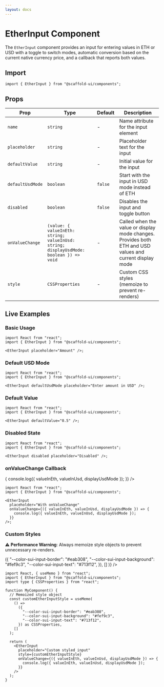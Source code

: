 ```yaml
---
layout: docs
---
```



# EtherInput Component

The `EtherInput` component provides an input for entering values in ETH or USD with a toggle to switch modes, automatic conversion based on the current native currency price, and a callback that reports both values.

## Import

```tsx
import { EtherInput } from "@scaffold-ui/components";
```

## Props

| Prop             | Type                                                                                   | Default | Description                                                                                              |
| ---------------- | -------------------------------------------------------------------------------------- | ------- | -------------------------------------------------------------------------------------------------------- |
| `name`           | `string`                                                                               | -       | Name attribute for the input element                                                                     |
| `placeholder`    | `string`                                                                               | -       | Placeholder text for the input                                                                           |
| `defaultValue`   | `string`                                                                               | -       | Initial value for the input                                                                              |
| `defaultUsdMode` | `boolean`                                                                              | `false` | Start with the input in USD mode instead of ETH                                                          |
| `disabled`       | `boolean`                                                                              | `false` | Disables the input and toggle button                                                                     |
| `onValueChange`  | `(value: { valueInEth: string; valueInUsd: string; displayUsdMode: boolean }) => void` | -       | Called when the value or display mode changes. Provides both ETH and USD values and current display mode |
| `style`          | `CSSProperties`                                                                        | -       | Custom CSS styles (memoize to prevent re-renders)                                                        |

## Live Examples

### Basic Usage

<DocsProvider>
  <EtherInput placeholder="Amount" />
  <div style={{ height: 12 }} />
</DocsProvider>

```tsx twoslash
import React from "react";
import { EtherInput } from "@scaffold-ui/components";

<EtherInput placeholder="Amount" />;
```

### Default USD Mode

<DocsProvider>
  <EtherInput defaultUsdMode placeholder="Enter amount in USD" />
</DocsProvider>

```tsx twoslash
import React from "react";
import { EtherInput } from "@scaffold-ui/components";

<EtherInput defaultUsdMode placeholder="Enter amount in USD" />;
```

### Default Value

<DocsProvider>
  <EtherInput defaultValue="0.5" />
</DocsProvider>

```tsx twoslash
import React from "react";
import { EtherInput } from "@scaffold-ui/components";

<EtherInput defaultValue="0.5" />;
```

### Disabled State

<DocsProvider>
  <EtherInput disabled placeholder="Disabled" />
</DocsProvider>

```tsx twoslash
import React from "react";
import { EtherInput } from "@scaffold-ui/components";

<EtherInput disabled placeholder="Disabled" />;
```

### onValueChange Callback

<DocsProvider>
  <EtherInput
    placeholder="With onValueChange"
    onValueChange={({ valueInEth, valueInUsd, displayUsdMode }) => {
      console.log({ valueInEth, valueInUsd, displayUsdMode });
    }}
  />
</DocsProvider>

```tsx twoslash
import React from "react";
import { EtherInput } from "@scaffold-ui/components";

<EtherInput
  placeholder="With onValueChange"
  onValueChange={({ valueInEth, valueInUsd, displayUsdMode }) => {
    console.log({ valueInEth, valueInUsd, displayUsdMode });
  }}
/>;
```

### Custom Styles

⚠️ **Performance Warning**: Always memoize style objects to prevent unnecessary re-renders.

<DocsProvider>
  <EtherInput
    placeholder="Custom styled input"
    style={useMemo(
      () => ({
        "--color-sui-input-border": "#eab308",
        "--color-sui-input-background": "#fef9c3",
        "--color-sui-input-text": "#713f12",
      }),
      []
    )}
  />
</DocsProvider>

```tsx
import React, { useMemo } from "react";
import { EtherInput } from "@scaffold-ui/components";
import type { CSSProperties } from "react";

function MyComponent() {
  // Memoized style object
  const customEtherInputStyle = useMemo(
    () =>
      ({
        "--color-sui-input-border": "#eab308",
        "--color-sui-input-background": "#fef9c3",
        "--color-sui-input-text": "#713f12",
      }) as CSSProperties,
    []
  );

  return (
    <EtherInput
      placeholder="Custom styled input"
      style={customEtherInputStyle}
      onValueChange={({ valueInEth, valueInUsd, displayUsdMode }) => {
        console.log({ valueInEth, valueInUsd, displayUsdMode });
      }}
    />
  );
}
```
